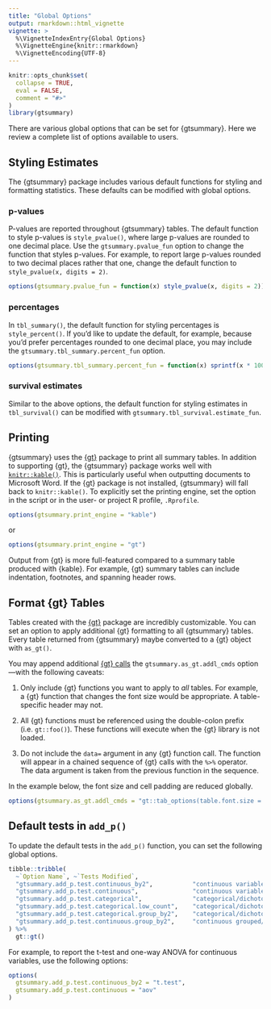---
title: "Global Options"
output: rmarkdown::html_vignette
vignette: >
  %\VignetteIndexEntry{Global Options}
  %\VignetteEngine{knitr::rmarkdown}
  %\VignetteEncoding{UTF-8}
---

```{r, include = FALSE}
knitr::opts_chunk$set(
  collapse = TRUE,
  eval = FALSE,
  comment = "#>"
)
library(gtsummary)
```

There are various global options that can be set for {gtsummary}.
Here we review a complete list of options available to users.

## Styling Estimates

The {gtsummary} package includes various default functions for styling and formatting statistics.
These defaults can be modified with global options.

### p-values

P-values are reported throughout {gtsummary} tables.
The default function to style p-values is `style_pvalue()`, where large p-values are rounded to one decimal place.
Use the `gtsummary.pvalue_fun` option to change the function that styles p-values.
For example, to report large p-values rounded to two decimal places rather that one, change the default function to `style_pvalue(x, digits = 2)`.

```{r}
options(gtsummary.pvalue_fun = function(x) style_pvalue(x, digits = 2))
```

### percentages

In `tbl_summary()`, the default function for styling percentages is `style_percent()`.
If you'd like to update the default, for example, because you'd prefer percentages rounded to one decimal place, you may include the `gtsummary.tbl_summary.percent_fun` option.

```{r}
options(gtsummary.tbl_summary.percent_fun = function(x) sprintf(x * 100, fmt='%#.1f'))
```

### survival estimates

Similar to the above options, the default function for styling estimates in `tbl_survival()` can be modified with `gtsummary.tbl_survival.estimate_fun`.

## Printing

{gtsummary} uses the [{gt}](https://gt.rstudio.com/) package to print all summary tables.
In addition to supporting {gt}, the {gtsummary} package works well with [`knitr::kable()`](https://rdrr.io/cran/knitr/man/kable.html).
This is particularly useful when outputting documents to Microsoft Word.
If the {gt} package is not installed, {gtsummary} will fall back to `knitr::kable()`.
To explicitly set the printing engine, set the option in the script or in the user- or project R profile, `.Rprofile`.

```{r}
options(gtsummary.print_engine = "kable") 
```

or

```{r}
options(gtsummary.print_engine = "gt")
```

Output from {gt} is more full-featured compared to a summary table produced with {kable}.
For example, {gt} summary tables can include indentation, footnotes, and spanning header rows.

## Format {gt} Tables

Tables created with the [{gt}](https://gt.rstudio.com/) package are incredibly customizable.
You can set an option to apply additional {gt} formatting to all {gtsummary} tables.
Every table returned from {gtsummary} maybe converted to a {gt} object with `as_gt()`.

You may append additional [{gt} calls](https://gt.rstudio.com/reference/index.html) the `gtsummary.as_gt.addl_cmds` option---with the following caveats:

1. Only include {gt} functions you want to apply to *all* tables. For example, a {gt} function that changes the font size would be appropriate. A table-specific header may not.

1. All {gt} functions must be referenced using the double-colon prefix (i.e. `gt::foo()`). These functions will execute when the {gt} library is not loaded.

1. Do not include the `data=` argument in any {gt} function call. The function will appear in a chained sequence of {gt} calls with the `%>%` operator.  The data argument is taken from the previous function in the sequence.

In the example below, the font size and cell padding are reduced globally.

```{r}
options(gtsummary.as_gt.addl_cmds = "gt::tab_options(table.font.size = 'small', data_row.padding = gt::px(1))")
```

## Default tests in `add_p()`

To update the default tests in the `add_p()` function, you can set the following global options.

```{r, echo=FALSE, eval = TRUE}
tibble::tribble(
  ~`Option Name`, ~`Tests Modified`,
  "gtsummary.add_p.test.continuous_by2",           "continuous variables with 2-level by variable",
  "gtsummary.add_p.test.continuous",               "continuous variables with 3- or more level by variable",
  "gtsummary.add_p.test.categorical",              "categorical/dichotomous variables",
  "gtsummary.add_p.test.categorical.low_count",    "categorical/dichotomous variables with minimum expected count <5 in one cell",
  "gtsummary.add_p.test.categorical.group_by2",    "categorical/dichotomous grouped/correlated variables with 2-level by variable",
  "gtsummary.add_p.test.continuous.group_by2",     "continuous grouped/correlated variables with 2-level by variable"
) %>%
  gt::gt()
```

For example, to report the t-test and one-way ANOVA for continuous variables, use the following options:

```{r}
options(
  gtsummary.add_p.test.continuous_by2 = "t.test",
  gtsummary.add_p.test.continuous = "aov"
)
```
